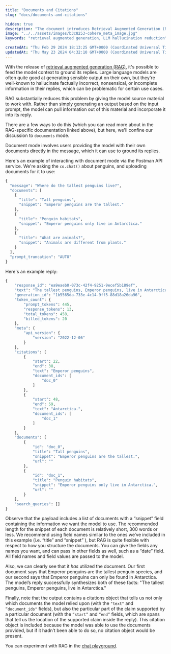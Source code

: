 ```yaml
---
title: "Documents and Citations"
slug: "docs/documents-and-citations"

hidden: true 
description: "The document introduces Retrieval Augmented Generation (RAG) as a method to improve language model responses by providing source material for context. It explains how RAG works in 'documents' mode, where users can upload documents for the model to use in generating replies."
image: "../../assets/images/b3c8253-cohere_meta_image.jpg"  
keywords: "retrieval augmented generation, LLM hallucination reduction"

createdAt: "Thu Feb 29 2024 18:13:25 GMT+0000 (Coordinated Universal Time)"
updatedAt: "Thu May 23 2024 04:32:10 GMT+0000 (Coordinated Universal Time)"
---
```

With the release of [retrieval augmented generation (RAG)](/docs/retrieval-augmented-generation-rag), it's possible to feed the model context to ground its replies. Large language models are often quite good at generating sensible output on their own, but they're well-known to hallucinate factually incorrect, nonsensical, or incomplete information in their replies, which can be problematic for certain use cases.

RAG substantially reduces this problem by giving the model source material to work with. Rather than simply generating an output based on the input prompt, the model can pull information out of this material and incorporate it into its reply.

There are a few ways to do this (which you can read more about in the RAG-specific documentation linked above), but here, we'll confine our discussion to `documents` mode. 

Document mode involves users providing the model with their own documents directly in the message, which it can use to ground its replies.

Here's an example of interacting with document mode via the Postman API service. We're asking the `co.chat()` about penguins, and uploading documents for it to use:

```python PYTHON
{
  "message": "Where do the tallest penguins live?",
  "documents": [
    {
      "title": "Tall penguins",
      "snippet": "Emperor penguins are the tallest."
    },
    {
      "title": "Penguin habitats",
      "snippet": "Emperor penguins only live in Antarctica."
    },
    {
      "title": "What are animals?",
      "snippet": "Animals are different from plants."
    }
  ],
  "prompt_truncation": "AUTO"
}
```

Here's an example reply:

```python PYTHON
{  
    "response_id": "ea9eaeb0-073c-42f4-9251-9ecef5b189ef",  
    "text": "The tallest penguins, Emperor penguins, live in Antarctica.",  
    "generation_id": "1b5565da-733e-4c14-9ff5-88d18a26da96",  
    "token_count": {  
        "prompt_tokens": 445,  
        "response_tokens": 13,  
        "total_tokens": 458,  
        "billed_tokens": 20  
    },  
    "meta": {  
        "api_version": {  
            "version": "2022-12-06"  
        }  
    },  
    "citations": [  
        {  
            "start": 22,  
            "end": 38,  
            "text": "Emperor penguins",  
            "document_ids": [  
                "doc_0"  
            ]  
        },  
        {  
            "start": 48,  
            "end": 59,  
            "text": "Antarctica.",  
            "document_ids": [  
                "doc_1"  
            ]  
        }  
    ],  
    "documents": [  
        {  
            "id": "doc_0",  
            "title": "Tall penguins",  
            "snippet": "Emperor penguins are the tallest.",  
            "url": ""  
        },  
        {  
            "id": "doc_1",  
            "title": "Penguin habitats",  
            "snippet": "Emperor penguins only live in Antarctica.",  
            "url": ""  
        }  
    ],  
    "search_queries": []  
}
```

Observe that the payload includes a list of documents with a “snippet” field containing the information we want the model to use. The recommended length for the snippet of each document is relatively short, 300 words or less. We recommend using field names similar to the ones we’ve included in this example (i.e. “title” and “snippet” ), but RAG is quite flexible with respect to how you structure the documents. You can give the fields any names you want, and can pass in other fields as well, such as a “date” field. All field names and field values are passed to the model.

Also, we can clearly see that it _has_ utilized the document. Our first document says that Emperor penguins are the tallest penguin species, and our second says that Emperor penguins can only be found in Antarctica. The model’s reply successfully synthesizes both of these facts: "The tallest penguins, Emperor penguins, live in Antarctica."

Finally, note that the output contains a citations object that tells us not only which documents the model relied upon (with the `"text"` and `“document_ids"` fields), but also the particular part of the claim supported by a particular document (with the `“start”` and `“end”` fields, which are spans that tell us the location of the supported claim inside the reply). This citation object is included because the model was able to use the documents provided, but if it hadn’t been able to do so, no citation object would be present.

You can experiment with RAG in the [chat playground](https://dashboard.cohere.com/playground/chat).
